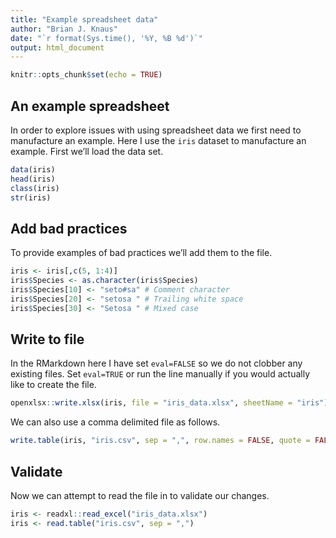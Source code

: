 ```yaml
---
title: "Example spreadsheet data"
author: "Brian J. Knaus"
date: "`r format(Sys.time(), '%Y, %B %d')`"
output: html_document
---
```


```r
knitr::opts_chunk$set(echo = TRUE)
```

## An example spreadsheet

In order to explore issues with using spreadsheet data we first need to manufacture an example.
Here I use the `iris` dataset to manufacture an example.
First we'll load the data set.

```r
data(iris)
head(iris)
class(iris)
str(iris)
```

## Add bad practices


To provide examples of bad practices we'll add them to the file.

```r
iris <- iris[,c(5, 1:4)]
iris$Species <- as.character(iris$Species)
iris$Species[10] <- "seto#sa" # Comment character
iris$Species[20] <- "setosa " # Trailing white space
iris$Species[30] <- "Setosa " # Mixed case
```



## Write to file

In the RMarkdown here I have set `eval=FALSE` so we do not clobber any existing files.
Set `eval=TRUE` or run the line manually if you would actually like to create the file.


```r
openxlsx::write.xlsx(iris, file = "iris_data.xlsx", sheetName = "iris")
```


We can also use a comma delimited file as follows.


```r
write.table(iris, "iris.csv", sep = ",", row.names = FALSE, quote = FALSE)
```


## Validate

Now we can attempt to read the file in to validate our changes.


```r
iris <- readxl::read_excel("iris_data.xlsx")
iris <- read.table("iris.csv", sep = ",")
```


